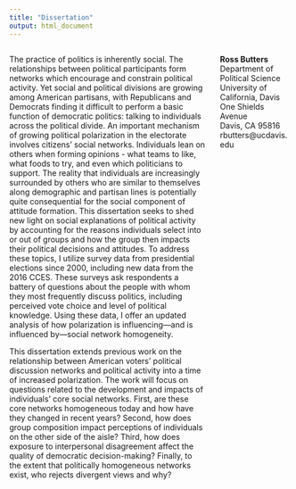 ```yaml
---
title: "Dissertation"
output: html_document
---
```



<style>
  .column-left{
    float: left;
    width: 70%;
    text-align: left;
  }
  
  .column-right{
    float: right;
    width: 25%;
    text-align: left;
  }
</style>


<div class="column-left">

The practice of politics is  inherently social. The relationships between political participants form networks which encourage and constrain political activity. Yet social and political divisions are growing among American partisans, with Republicans and Democrats finding it difficult to perform a basic function of democratic politics: talking to individuals across the political divide. An important mechanism of growing political polarization in the electorate involves citizens' social networks. Individuals lean on others when forming opinions - what teams to like, what foods to try, and even which politicians to support. The reality that individuals are increasingly surrounded by others who are similar to themselves along demographic and partisan lines is potentially quite consequential for the social component of attitude formation. This dissertation seeks to shed new light on social explanations of political activity by accounting for the reasons individuals select into or out of groups and how the group then impacts their political decisions and attitudes. To address these topics, I utilize survey data from presidential elections since 2000, including new data from the 2016 CCES. These surveys ask respondents a battery of questions about the people with whom they most frequently discuss politics, including perceived vote choice and level of political knowledge. Using these data, I offer an updated analysis of how polarization is influencing---and is influenced by---social network homogeneity.
	
This dissertation extends previous work on the relationship between American voters' political discussion networks and political activity into a time of increased polarization. The work will focus on questions related to the development and impacts of individuals' core social networks. First, are these core networks homogeneous today and how have they changed in recent years? Second, how does group composition impact perceptions of individuals on the other side of the aisle? Third, how does exposure to interpersonal disagreement affect the quality of democratic decision-making? Finally, to the extent that politically homogeneous networks exist, who rejects divergent views and why? 

<!-- Global site tag (gtag.js) - Google Analytics -->
<script async src="https://www.googletagmanager.com/gtag/js?id=UA-125325302-1"></script>
<script>
  window.dataLayer = window.dataLayer || [];
  function gtag(){dataLayer.push(arguments);}
  gtag('js', new Date());

  gtag('config', 'UA-125325302-1');
</script>

</div>



<div class="column-right">
**Ross Butters** <br />
Department of Political Science <br />
University of California, Davis <br />
One Shields Avenue <br />
Davis, CA 95816 <br />
rbutters@ucdavis.edu 
</div>